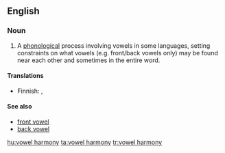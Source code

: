 {{wikipedia}}
==English==

===Noun===
{{en-noun|sg=[[vowel]] [[harmony]]|vowel harmonies}}

# {{linguistics}} A [[phonological]] process involving vowels in some languages, setting constraints on what vowels (e.g. front/back vowels only) may be found near each other and sometimes in the entire word.

====Translations====
{{trans-top}}
* Finnish: {{t+|fi|vokaalisointu}}, {{t-|fi|vokaaliharmonia}}
{{trans-mid}}
{{trans-bottom}}

====See also====
* [[front vowel]]
* [[back vowel]]

[[hu:vowel harmony]]
[[ta:vowel harmony]]
[[tr:vowel harmony]]